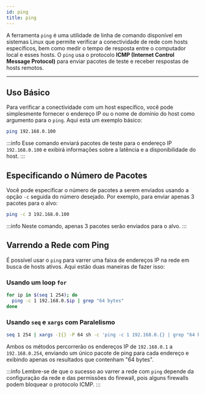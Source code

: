 ```yaml
---
id: ping
title: ping
---
```


A ferramenta `ping` é uma utilidade de linha de comando disponível em sistemas
Linux que permite verificar a conectividade de rede com hosts específicos, bem
como medir o tempo de resposta entre o computador local e esses hosts. O `ping`
usa o protocolo **ICMP (Internet Control Message Protocol)** para enviar pacotes
de teste e receber respostas de hosts remotos.

---

## Uso Básico

Para verificar a conectividade com um host específico, você pode simplesmente
fornecer o endereço IP ou o nome de domínio do host como argumento para o
`ping`. Aqui está um exemplo básico:

```bash
ping 192.168.0.100
```

:::info
Esse comando enviará pacotes de teste para o endereço IP `192.168.0.100` e
exibirá informações sobre a latência e a disponibilidade do host.
:::

## Especificando o Número de Pacotes

Você pode especificar o número de pacotes a serem enviados usando a opção `-c`
seguida do número desejado. Por exemplo, para enviar apenas 3 pacotes para o
alvo:

```bash
ping -c 3 192.168.0.100
```

:::info
Neste comando, apenas 3 pacotes serão enviados para o alvo.
:::

## Varrendo a Rede com Ping

É possível usar o `ping` para varrer uma faixa de endereços IP na rede em busca
de hosts ativos. Aqui estão duas maneiras de fazer isso:

### Usando um loop `for`

```bash
for ip in $(seq 1 254); do
  ping -c 1 192.168.0.$ip | grep "64 bytes"
done
```

### Usando `seq` e `xargs` com Paralelismo

```bash
seq 1 254 | xargs -I{} -P 64 sh -c 'ping -c 1 192.168.0.{} | grep "64 bytes"'
```

Ambos os métodos percorrerão os endereços IP de `192.168.0.1` a `192.168.0.254`,
enviando um único pacote de ping para cada endereço e exibindo apenas os
resultados que contenham "64 bytes".

:::info
Lembre-se de que o sucesso ao varrer a rede com `ping` depende da configuração
da rede e das permissões do firewall, pois alguns firewalls podem bloquear o
protocolo ICMP.
:::
